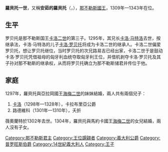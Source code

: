 {{Unreferenced|time=2020-09-30T12:42:58+00:00}}
{{Infobox royalty
| name        = 羅貝托一世
| image       = RobertNeapol Martini, Simone.jpg
| succession  = 那不勒斯國王
| reign       = 1309年5月5日 — 1343年1月20日
| predecessor = [[卡洛二世_(那不勒斯)|卡洛二世]]
| successor   = [[喬萬娜一世|喬萬娜一世]]
| birth_date  = 1276年
| death_date  = {{Death date and age|1343|1|20|1276|df=y}}
| house       = [[安茹-西西里王朝|安茹-西西里王朝]]
| father      = [[卡洛二世_(那不勒斯)|卡洛二世]]
| mother      = [[匈牙利的瑪麗亞_(1257-1323)|匈牙利的瑪麗亞]]
}}
'''羅貝托一世'''，又稱'''安茹的羅貝托'''（{{lang-it|Roberto d'Angiò}}，{{bd|1276年||1343年|1月20日}}），[[那不勒斯君主列表|那不勒斯國王]]，1309年—1343年在位。

== 生平 ==
罗贝托是那不勒斯国王[[卡洛二世_(那不勒斯)|卡洛二世]]的第三子。1295年，其兄长[[安茹的卡洛·馬特羅|卡洛·马特洛]]去世，按继承法，卡洛·马特洛的儿子[[查理一世_(匈牙利)|卡洛·罗贝托]]将成为卡洛二世的继承人。卡洛二世偏爱罗贝托，想让罗贝托继位，当时罗贝托的次兄路易吉已经出家，卡洛二世于是鼓动卡洛·罗贝托凭借祖母的匈牙利血统夺取匈牙利王位，并借机剥夺卡洛·罗贝托及其子孙对那不勒斯的继承权，从而将罗贝托确立为那不勒斯储君并传位于他。

== 家庭 ==
1297年，羅貝托與亞拉岡國王[[海梅二世_(亞拉岡)|海梅二世]]的妹妹{{le|亞拉岡的薇奧蘭特 (1273-1302)|Yolande of Aragon, Duchess of Calabria|薇奧蘭特}}結婚，兩人共有兩個兒子：
# [[卡拉布里亞公爵卡洛|卡洛]]（1298年—1328年），卡拉布里亞公爵
# 路德維科（1301年—1310年），夭折

薇奧蘭特於1302年去世。1304年，羅貝托與馬約卡國王[[海梅二世_(馬約卡)|海梅二世]]的女兒{{le|馬約卡的桑查|Sancia of Majorca|桑查}}結婚，兩人沒有子女。
{{那不勒斯王国国王}}
[[Category:那不勒斯君主|Category:那不勒斯君主]]
[[Category:王位覬覦者|Category:王位覬覦者]]
[[Category:義大利公爵|Category:義大利公爵]]
[[Category:普罗旺斯伯爵|Category:普罗旺斯伯爵]]
[[Category:14世紀義大利人|Category:14世紀義大利人]]
[[Category:王子|Category:王子]]